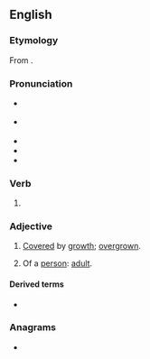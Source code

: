 ==English==

===Etymology===
From {{inh|en|enm|growen}}.

===Pronunciation===
* {{a|RP}} {{IPA|en|/ɡɹəʊn/}}
* {{a|GA}} {{IPA|en|/ɡɹoʊn/}}
* {{audio|en|En-us-grown.ogg|Audio (GA)}}
* {{rhymes|en|əʊn}}
* {{homophones|en|groan}}

===Verb===
{{head|en|verb form|cat2=irregular past participles}}

# {{inflection of|en|grow||past|part}}

===Adjective===
{{en-adj}}

# [[cover#Verb|Covered]] by [[growth]]; [[overgrown]].
#: {{ux|en|What once was a farm was '''grown''' with trees.}}
# {{lb|en|US}} Of a [[person]]: [[adult#Adjective|adult]].

====Derived terms====
* {{l|en|moss-grown}}

===Anagrams===
* {{anagrams|en|a=gnorw|wrong}}